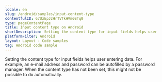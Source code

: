 ```yaml
---
locale: en
slug: /android/samples/input-content-type
contentfulID: 67UzEpJ2HrTVTkHVm0STq0
type: pageContentPage
title: Input content type on Android
shortDescription: Setting the content type for input fields helps user entering data.
platformFilter: Android
layout: Layout - Code samples
tag: Android code sample
---
```


Setting the content type for input fields helps user entering data. For example, an e-mail address and password can be autofilled by a password manager. When the content type has not been set, this might not be possible to do automatically.

<CodeSample id="input-content-type" locale="en" platform="android"/>
